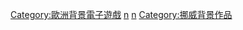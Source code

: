 [[Category:歐洲背景電子遊戲|Category:歐洲背景電子遊戲]]
[[Category:各国背景电子游戏|n]]
[[Category:欧洲各国背景电子游戏|n]]
[[Category:挪威背景作品|Category:挪威背景作品]]
